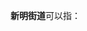 '''新明街道'''可以指：
{{PRC admin/disambig|21/05/04/008/000|33/02/12/017/000}}
{{disambig|cat=四字乡级行政区划消歧义}}